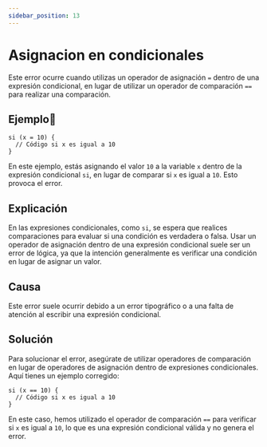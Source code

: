 ```yaml
---
sidebar_position: 13
---
```


# Asignacion en condicionales
Este error ocurre cuando utilizas un operador de asignación `=` dentro de una expresión condicional,
en lugar de utilizar un operador de comparación `==` para realizar una comparación.

## Ejemplo📝

```dummy
si (x = 10) {
  // Código si x es igual a 10
}
```
En este ejemplo, estás asignando el valor `10` a la variable `x` dentro de la expresión condicional `si`,
en lugar de comparar si `x` es igual a `10`. Esto provoca el error.

## Explicación
En las expresiones condicionales, como `si`, se espera que realices comparaciones para evaluar si una condición es verdadera o falsa.
Usar un operador de asignación dentro de una expresión condicional suele ser un error de lógica,
ya que la intención generalmente es verificar una condición en lugar de asignar un valor.

## Causa
Este error suele ocurrir debido a un error tipográfico o a una falta de atención al escribir una expresión condicional.

## Solución
Para solucionar el error, asegúrate de utilizar operadores de comparación en lugar de operadores de asignación dentro de expresiones condicionales.
Aquí tienes un ejemplo corregido:

```dummy
si (x == 10) {
  // Código si x es igual a 10
}
```
En este caso, hemos utilizado el operador de comparación `==` para verificar si `x` es igual a `10`,
lo que es una expresión condicional válida y no genera el error.
